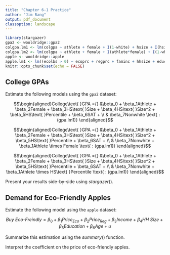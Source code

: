 ```yaml
---
title: "Chapter 6-1 Practice"
author: "Jim Bang"
output: pdf_document
classoption: landscape
---
```


```r
library(stargazer)
gpa2 <- wooldridge::gpa2
colgpa.lm1 <- lm(colgpa ~ athlete + female + I(1-white) + hsize + I(hsize^2) + hsperc + sat, data = gpa2)
colgpa.lm2 <- lm(colgpa ~ athlete + female + I(athlete*female) + I(1-white) + hsize + I(hsize^2) + hsperc + sat, data = gpa2)
apple <- wooldridge::apple
apple.lm1 <- lm((ecolbs > 0) ~ ecoprc + regprc + faminc + hhsize + educ + age, data = apple)
knitr::opts_chunk$set(echo = FALSE)
```

## College GPAs

Estimate the following models using the `gpa2` dataset: 

$$\begin{aligned}College\text{ }GPA ={} &\beta_0 + \beta_1Athlete + \beta_2Female + \beta_3HS\text{ }Size + \beta_4HS\text{ }Size^2 + \beta_5HS\text{ }Percentile + \beta_6SAT + \\ & \beta_7Nonwhite \text{ : (gpa.lm1)} \end{aligned}$$ 

$$\begin{aligned}College\text{ }GPA ={} &\beta_0 + \beta_1Athlete + \beta_2Female + \beta_3HS\text{ }Size + \beta_4HS\text{ }Size^2 + \beta_5HS\text{ }Percentile + \beta_6SAT + \\ & \beta_7Nonwhite + \beta_1Athlete \times Female \text{ : (gpa.lm1)} \end{aligned}$$

$$\begin{aligned}College\text{ }GPA ={} &\beta_0 + \beta_1Athlete + \beta_2Female + \beta_3HS\text{ }Size + \beta_4HS\text{ }Size^2 + \beta_5HS\text{ }Percentile + \beta_6SAT + \\ & \beta_7Nonwhite + \beta_1Athlete \times HS\text{ }Percentile \text{ : (gpa.lm1)} \end{aligned}$$ 

Present your results side-by-side using $stargazer()$. 

## Demand for Eco-Friendly Apples

Estimate the following model using the `apple` dataset: 

$$ Buy\text{ }Eco\text{-}Freindly = \beta_0 + \beta_1Price_{Eco} + \beta_2Price_{Reg} + \beta_3Income + \beta_4HH\text{ }Size + \beta_5Education + \beta_6Age + u $$ 

Summarize this estimation using the $summary()$ function. 

Interpret the coefficient on the price of eco-friendly apples. 
